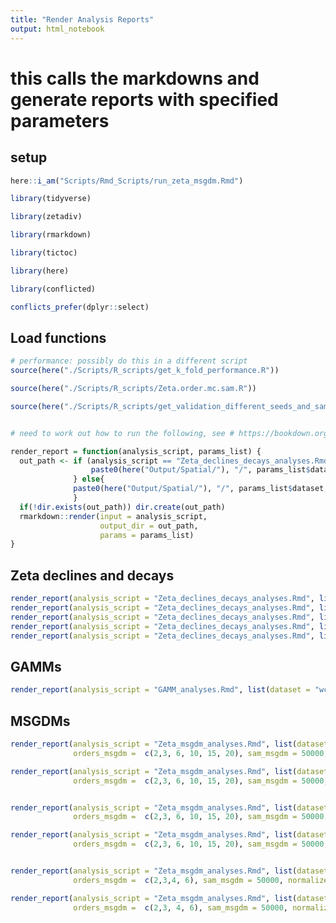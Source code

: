 ```yaml
---
title: "Render Analysis Reports"
output: html_notebook
---
```

 

# this calls the markdowns and generate reports with specified parameters

## setup
```r

here::i_am("Scripts/Rmd_Scripts/run_zeta_msgdm.Rmd")

library(tidyverse)

library(zetadiv)

library(rmarkdown)

library(tictoc)

library(here)

library(conflicted)

conflicts_prefer(dplyr::select)
```


##  Load functions
```r

# performance: possibly do this in a different script
source(here("./Scripts/R_scripts/get_k_fold_performance.R"))

source(here("./Scripts/R_scripts/Zeta.order.mc.sam.R"))

source(here("./Scripts/R_scripts/get_validation_different_seeds_and_samps.R"))


# need to work out how to run the following, see # https://bookdown.org/yihui/rmarkdown/params-knit.html#knit-with-custom-parameters

render_report = function(analysis_script, params_list) {
  out_path <- if (analysis_script == "Zeta_declines_decays_analyses.Rmd"){
                  paste0(here("Output/Spatial/"), "/", params_list$dataset, "_" , "declines_and_decays", "/")
              } else{
              paste0(here("Output/Spatial/"), "/", params_list$dataset, "_" , params_list$normalize_msgdm)
              }
  if(!dir.exists(out_path)) dir.create(out_path)
  rmarkdown::render(input = analysis_script,
                    output_dir = out_path,
                    params = params_list)
}
```

## Zeta declines and decays
```r
render_report(analysis_script = "Zeta_declines_decays_analyses.Rmd", list(dataset = "all_species", sam_ddecay = 10000, orders_ddecay = 2:100))
render_report(analysis_script = "Zeta_declines_decays_analyses.Rmd", list(dataset = "wc", sam_ddecay = 10000, orders_ddecay = 2:100))
render_report(analysis_script = "Zeta_declines_decays_analyses.Rmd", list(dataset = "wc_no_zeros", sam_ddecay = 10000, orders_ddecay = 2:100))
render_report(analysis_script = "Zeta_declines_decays_analyses.Rmd", list(dataset = "hs", sam_ddecay = 10000, orders_ddecay = 2:8)) # Computational issues at higher orders
render_report(analysis_script = "Zeta_declines_decays_analyses.Rmd", list(dataset = "hs_no_zeros", sam_ddecay = 10000, orders_ddecay = 2:10)) # Computational issues at higher orders
```
## GAMMs

```r
render_report(analysis_script = "GAMM_analyses.Rmd", list(dataset = "wc"))
```


## MSGDMs
```r
render_report(analysis_script = "Zeta_msgdm_analyses.Rmd", list(dataset = "all_species",  
              orders_msgdm =  c(2,3, 6, 10, 15, 20), sam_msgdm = 50000, normalize_msgdm = "Sorensen"))

render_report(analysis_script = "Zeta_msgdm_analyses.Rmd", list(dataset = "all_species",  
              orders_msgdm =  c(2,3, 6, 10, 15, 20), sam_msgdm = 50000, normalize_msgdm = "Simpson"))


render_report(analysis_script = "Zeta_msgdm_analyses.Rmd", list(dataset = "wc_no_zeros",  
              orders_msgdm =  c(2,3, 6, 10, 15, 20), sam_msgdm = 50000, normalize_msgdm = "Sorensen"))

render_report(analysis_script = "Zeta_msgdm_analyses.Rmd", list(dataset = "wc_no_zeros",  
              orders_msgdm =  c(2,3, 6, 10, 15, 20), sam_msgdm = 50000, normalize_msgdm = "Simpson"))


render_report(analysis_script = "Zeta_msgdm_analyses.Rmd", list(dataset = "hs_no_zeros",  
              orders_msgdm =  c(2,3,4, 6), sam_msgdm = 50000, normalize_msgdm = "Sorensen"))

render_report(analysis_script = "Zeta_msgdm_analyses.Rmd", list(dataset = "hs_no_zeros",  
              orders_msgdm =  c(2,3, 4, 6), sam_msgdm = 50000, normalize_msgdm = "Simpson"))

```

